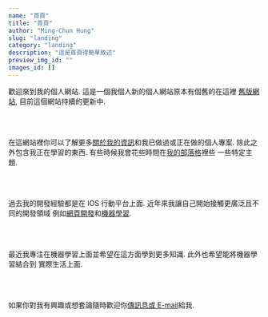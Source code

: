 ```yaml
---
name: "首頁"
title: "首頁"
author: "Ming-Chun Hung"
slug: "landing"
category: "landing"
description: "這是首頁得簡單敘述"
preview_img_id: ""
images_id: []
---
```


歡迎來到我的個人網站. 這是一個我個人新的個人網站原本有個舊的在這裡
[舊版網站](https://nelsonpunch.netlify.app/), 目前這個網站持續的更新中.

<br />
<br />

在這網站裡你可以了解更多[關於我的資訊](/about/)和我已做過或正在做的個人專案.
除此之外包含我正在學習的東西. 有些時候我會花些時間在[我的部落格](/blogs/)裡些
一些特定主題.

<br />
<br />

過去我的開發經驗都是在 IOS 行動平台上面. 近年來我讓自己開始接觸更廣泛且不同的開發領域
例如[網頁開發](/works/web/)和[機器學習](/works/machine-learning/).

<br />
<br />

最近我專注在機器學習上面並希望在這方面學到更多知識. 此外也希望能將機器學習結合到
實際生活上面.

<br />
<br />

如果你對我有興趣或想套論隨時歡迎你[傳訊息或 E-mail](/contact/message-me/)給我.

<br />
<br />

